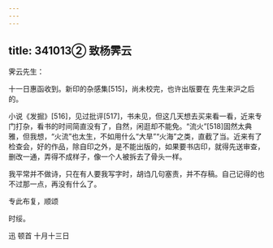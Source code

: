 ```yaml
---
---
---
```

title: 341013② 致杨霁云
---




霁云先生：

十一日惠函收到。新印的杂感集[515]，尚未校完，也许出版要在 先生来沪之后的。

小说《发掘》[516]，见过批评[517]，书未见，但这几天想去买来看一看，近来专门打杂，看书的时间简直没有了，自然，闲逛却不能免。“流火”[518]固然太典雅，但我想，“火流”也太生，不如用什么“大旱”“火海”之类，直截了当。近来有了检查会，好的作品，除自印之外，是不能出版的，如果要书店印，就得先送审查，删改一通，弄得不成样子，像一个人被拆去了骨头一样。

我平常并不做诗，只在有人要我写字时，胡诌几句塞责，并不存稿。自己记得的也不过那一点，再没有什么了。

专此布复，顺颂

时绥。

迅 顿首 十月十三日